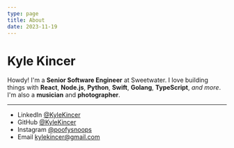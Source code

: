 ```yaml
---
type: page
title: About
date: 2023-11-19
---
```


# Kyle Kincer

Howdy! I'm a **Senior Software Engineer** at Sweetwater. I love building things with **React**, **Node.js**, **Python**, **Swift**, **Golang**, **TypeScript**, _and more_. I'm also a **musician** and **photographer**.

---

- LinkedIn [@KyleKincer](https://www.linkedin.com/in/kyle-kincer/)
- GitHub [@KyleKincer](https://github.com/KyleKincer)
- Instagram [@poofysnoops](https://instagram.com/poofysnoops)
- Email kylekincer@gmail.com
